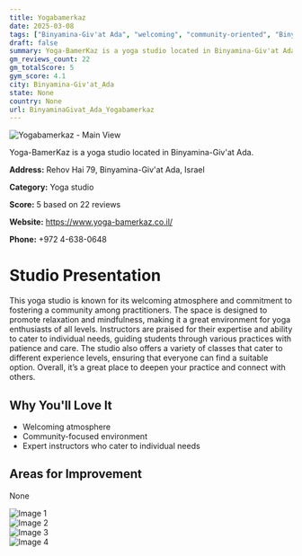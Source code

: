 ```yaml
---
title: Yogabamerkaz
date: 2025-03-08
tags: ["Binyamina-Giv'at Ada", "welcoming", "community-oriented", "Binyamina-Giv'at Ada"]  
draft: false
summary: Yoga-BamerKaz is a yoga studio located in Binyamina-Giv'at Ada.
gm_reviews_count: 22
gm_totalScore: 5
gym_score: 4.1
city: Binyamina-Giv'at_Ada
state: None
country: None
url: BinyaminaGivat_Ada_Yogabamerkaz
---
```


<div className="aspect-[16/9] relative my-8">
  <img 
    src="https://lh5.googleusercontent.com/p/AF1QipMxsRlna4kkpJALRY5_Ct9MLwVgCYZzLAkckGxd=w1920-h1080-k-no"
    alt="Yogabamerkaz - Main View"
    className="object-cover absolute inset-0 w-full h-full rounded-lg"
  />
</div>

Yoga-BamerKaz is a yoga studio located in Binyamina-Giv'at Ada.

**Address:** Rehov Hai 79, Binyamina-Giv'at Ada, Israel

**Category:** Yoga studio

**Score:** 5 based on 22 reviews

**Website:** https://www.yoga-bamerkaz.co.il/

**Phone:** +972 4-638-0648

# Studio Presentation

This yoga studio is known for its welcoming atmosphere and commitment to fostering a community among practitioners. The space is designed to promote relaxation and mindfulness, making it a great environment for yoga enthusiasts of all levels. Instructors are praised for their expertise and ability to cater to individual needs, guiding students through various practices with patience and care. The studio also offers a variety of classes that cater to different experience levels, ensuring that everyone can find a suitable option. Overall, it’s a great place to deepen your practice and connect with others.



## Why You'll Love It

- Welcoming atmosphere
- Community-focused environment
- Expert instructors who cater to individual needs

## Areas for Improvement

None

<div className="grid grid-cols-1 xl:grid-cols-2 gap-4 my-8">
<div className="aspect-[4/3] relative"><img src="https://lh3.googleusercontent.com/p/AF1QipMrat2WYd9OuqxmOrYv-AWg7cnsoXqCnmwmMr5D=w1920-h1080-k-no" alt="Image 1" className="object-cover absolute inset-0 w-full h-full rounded-lg" /></div>
<div className="aspect-[4/3] relative"><img src="https://lh5.googleusercontent.com/p/AF1QipM_c-4FUFsEc-zbH5bb95wBZGWqA5F8atEJvt_i=w1920-h1080-k-no" alt="Image 2" className="object-cover absolute inset-0 w-full h-full rounded-lg" /></div>
<div className="aspect-[4/3] relative"><img src="https://lh5.googleusercontent.com/p/AF1QipNJhpXCi6BokyIiHN1HPCKhbhJLH8D9LgY_oFGm=w1920-h1080-k-no" alt="Image 3" className="object-cover absolute inset-0 w-full h-full rounded-lg" /></div>
<div className="aspect-[4/3] relative"><img src="https://lh5.googleusercontent.com/p/AF1QipOFOi-Xv3HDyB0IZejZ-ZKX7bIv_9WSSgiCzWus=w1920-h1080-k-no" alt="Image 4" className="object-cover absolute inset-0 w-full h-full rounded-lg" /></div>
</div>